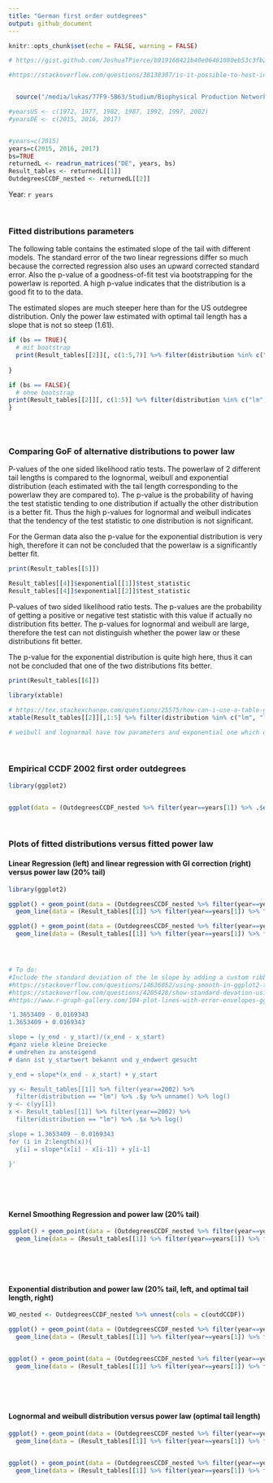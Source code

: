 ```yaml
---
title: "German first order outdegrees"
output: github_document
---
```




```r
knitr::opts_chunk$set(echo = FALSE, warning = FALSE)
```


```r
# https://gist.github.com/JoshuaTPierce/b919168421b40e06481080eb53c3fb2f

#https://stackoverflow.com/questions/38138307/is-it-possible-to-host-interactive-r-markdown-files-on-github-pages


  source("/media/lukas/77F9-5B63/Studium/Biophysical Production Network/Daten/IO-Deutschland/1_3_readAndRunOutdegrees.R")

#yearsUS <- c(1972, 1977, 1982, 1987, 1992, 1997, 2002)
#yearsDE <- c(2015, 2016, 2017)


#years=c(2015)
years=c(2015, 2016, 2017)
bs=TRUE
returnedL <- readrun_matrices("DE", years, bs)
Result_tables <- returnedL[[1]]
OutdegreesCCDF_nested <- returnedL[[2]]

```

Year: `r years`


$~$

### Fitted distributions parameters

The following table contains the estimated slope of the tail with different models. The standard error of the two linear regressions differ so much because the corrected regression also uses an upward corrected standard error. Also the p-value of a goodness-of-fit test via bootstrapping for the powerlaw is reported. A high p-value indicates that the distribution is a good fit to to the data.

The estimated slopes are much steeper here than for the US outdegree distribution. Only the power law estimated with optimal tail length has a slope that is not so steep (1.61).

```r

if (bs == TRUE){
  # mit bootstrap
  print(Result_tables[[2]][, c(1:5,7)] %>% filter(distribution %in% c("lm", "lm_GIcorrect",  "ksr", "powerlaw", "powerlaw_exogcut")), n=30)
  
}

if (bs == FALSE){
  # ohne bootstrap
print(Result_tables[[2]][, c(1:5)] %>% filter(distribution %in% c("lm", "lm_GIcorrect",  "ksr", "powerlaw", "powerlaw_exogcut")), n=30)
}



```

$~$


### Comparing GoF of alternative distributions to power law

P-values of the one sided likelihood ratio tests. The powerlaw of 2 different tail lengths is compared to the lognormal, weibull and exponential distribution (each estimated with the tail length corresponding to the powerlaw they are compared to). The p-value is the probability of having the test statistic tending to one distribution if actually the other distribution is a better fit. Thus the high p-values for lognormal and weibull indicates that the tendency of the test statistic to one distribution is not significant. 

For the German data also the p-value for the exponential distribution is very high, therefore it can not be concluded that the powerlaw is a significantly better fit.



```r

print(Result_tables[[5]])

Result_tables[[4]]$exponential[[1]]$test_statistic
Result_tables[[4]]$exponential[[2]]$test_statistic

```

P-values of two sided likelihood ratio tests. The p-values are the probability of getting a positive or negative test statistic with this value if actually no distribution fits better. The p-values for lognormal and weibull are large, therefore the test can not distinguish whether the power law or these distributions fit better. 

The p-value for the exponential distribution is quite high here, thus it can not be concluded that one of the two distributions fits better.


```r

print(Result_tables[[6]])

```



```r

library(xtable)

# https://tex.stackexchange.com/questions/25575/how-can-i-use-a-table-generated-by-r-in-latex
xtable(Result_tables[[2]][,1:5] %>% filter(distribution %in% c("lm", "lm_GIcorrect", "powerlaw", "powerlaw_exogcut")), type = "latex")

# weibull and lognormal have tow parameters and exponential one which doesn't compare well to slope of lm, so I don't report them

```

$~$

### Empirical CCDF 2002 first order outdegrees

```r

library(ggplot2)


ggplot(data = (OutdegreesCCDF_nested %>% filter(year==years[1]) %>% .$outdCCDF %>% .[[1]])) + geom_point(, mapping = aes(x=outdegree, y=CCDF), shape=1) + geom_density(aes(x=outdegree), colour="tomato2") + theme_minimal()

```

$~$

### Plots of fitted distributions versus fitted power law
#### Linear Regression (left) and linear regression with GI correction (right) versus power law (20% tail)

```r

library(ggplot2)

ggplot() + geom_point(data = (OutdegreesCCDF_nested %>% filter(year==years[1]) %>% .$outdCCDF %>% .[[1]]), mapping = aes( x=log(outdegree), y=log(CCDF)), shape=1) + 
  geom_line(data = (Result_tables[[1]] %>% filter(year==years[1]) %>% filter(distribution %in% c("lm", "powerlaw_exogcut"))) , mapping = aes(x=log(x), y=log(y), color=distribution, linetype=distribution)) + theme_minimal() #+ ylim(-7.5,0)

ggplot() + geom_point(data = (OutdegreesCCDF_nested %>% filter(year==years[1]) %>% .$outdCCDF %>% .[[1]]), mapping = aes( x=log(outdegree), y=log(CCDF)), shape=1) + 
  geom_line(data = (Result_tables[[1]] %>% filter(year==years[1]) %>% filter(distribution %in% c("lm_GIcorrect", "powerlaw_exogcut"))) , mapping = aes(x=log(x), y=log(y), color=distribution, linetype=distribution)) + theme_minimal() #+ ylim(-7.5,0)




# To do:
#Include the standard deviation of the lm slope by adding a custom ribbon:
#https://stackoverflow.com/questions/14636052/using-smooth-in-ggplot2-to-fit-a-linear-model-using-the-errors-given-in-the-data
#https://stackoverflow.com/questions/4205428/show-standard-devation-using-geom-smooth-and-ggplot
#https://www.r-graph-gallery.com/104-plot-lines-with-error-envelopes-ggplot2.html

'1.3653409 - 0.0169343
1.3653409 + 0.0169343

slope = (y_end - y_start)/(x_end - x_start)
#ganz viele kleine Dreiecke
# umdrehen zu ansteigend
# dann ist y_startwert bekannt und y_endwert gesucht

y_end = slope*(x_end - x_start) + y_start

yy <- Result_tables[[1]] %>% filter(year==2002) %>% 
  filter(distribution == "lm") %>% .$y %>% unname() %>% log()
y <- c(yy[1])
x <- Result_tables[[1]] %>% filter(year==2002) %>% 
  filter(distribution == "lm") %>% .$x %>% log()

slope = 1.3653409 - 0.0169343
for (i in 2:length(x)){
  y[i] = slope*(x[i] - x[i-1]) + y[i-1]
  
}'


```


$~$

$~$

#### Kernel Smoothing Regression and power law (20% tail)
```r

ggplot() + geom_point(data = (OutdegreesCCDF_nested %>% filter(year==years[1]) %>% .$outdCCDF %>% .[[1]]), mapping = aes( x=log(outdegree), y=log(CCDF)), shape=1) + 
  geom_line(data = (Result_tables[[1]] %>% filter(year==years[1]) %>% filter(distribution %in% c("ksr", "powerlaw_exogcut"))) , mapping = aes(x=log(x), y=log(y), color=distribution, linetype=distribution)) + theme_minimal() #+ ylim(-7.5,0)

```

$~$

$~$

#### Exponential distribution and power law (20\% tail, left, and optimal tail length, right)

```r

WO_nested <- OutdegreesCCDF_nested %>% unnest(cols = c(outdCCDF))

ggplot() + geom_point(data = (OutdegreesCCDF_nested %>% filter(year==years[1]) %>% .$outdCCDF %>% .[[1]]), mapping = aes( x=log(outdegree), y=log(CCDF)), shape=1) + 
  geom_line(data = (Result_tables[[1]] %>% filter(year==years[1]) %>% filter(distribution %in% c("exponential_exogcut", "powerlaw_exogcut"))) , mapping = aes(x=log(x), y=log(y), color=distribution, linetype=distribution)) + theme_minimal() #+ ylim(-7.5,0)


ggplot() + geom_point(data = (OutdegreesCCDF_nested %>% filter(year==years[1]) %>% .$outdCCDF %>% .[[1]]), mapping = aes( x=log(outdegree), y=log(CCDF)), shape=1) + 
  geom_line(data = (Result_tables[[1]] %>% filter(year==years[1]) %>% filter(distribution %in% c("exponential", "powerlaw"))) , mapping = aes(x=log(x), y=log(y), color=distribution, linetype=distribution)) + theme_minimal() #+ ylim(-7.5,0)

```

$~$

$~$


#### Lognormal and weibull distribution versus power law (optimal tail length)

```r

ggplot() + geom_point(data = (OutdegreesCCDF_nested %>% filter(year==years[1]) %>% .$outdCCDF %>% .[[1]]), mapping = aes( x=log(outdegree), y=log(CCDF)), shape=1) + 
  geom_line(data = (Result_tables[[1]] %>% filter(year==years[1]) %>% filter(distribution %in% c("lognormal", "powerlaw"))) , mapping = aes(x=log(x), y=log(y), color=distribution, linetype=distribution)) + theme_minimal()


ggplot() + geom_point(data = (OutdegreesCCDF_nested %>% filter(year==years[1]) %>% .$outdCCDF %>% .[[1]]), mapping = aes( x=log(outdegree), y=log(CCDF)), shape=1) + 
  geom_line(data = (Result_tables[[1]] %>% filter(year==years[1]) %>% filter(distribution %in% c("weibull", "powerlaw"))) , mapping = aes(x=log(x), y=log(y), color=distribution, linetype=distribution)) + theme_minimal()


```





